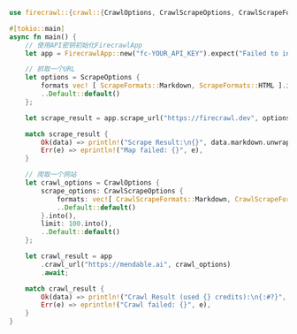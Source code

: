 ```rust Rust
use firecrawl::{crawl::{CrawlOptions, CrawlScrapeOptions, CrawlScrapeFormats}, FirecrawlApp, scrape::{ScrapeOptions, ScrapeFormats}};

#[tokio::main]
async fn main() {
    // 使用API密钥初始化FirecrawlApp
    let app = FirecrawlApp::new("fc-YOUR_API_KEY").expect("Failed to initialize FirecrawlApp");

    // 抓取一个URL
    let options = ScrapeOptions {
        formats vec! [ ScrapeFormats::Markdown, ScrapeFormats::HTML ].into(),
        ..Default::default()
    };

    let scrape_result = app.scrape_url("https://firecrawl.dev", options).await;

    match scrape_result {
        Ok(data) => println!("Scrape Result:\n{}", data.markdown.unwrap()),
        Err(e) => eprintln!("Map failed: {}", e),
    }

    // 爬取一个网站
    let crawl_options = CrawlOptions {
        scrape_options: CrawlScrapeOptions {
            formats: vec![ CrawlScrapeFormats::Markdown, CrawlScrapeFormats::HTML ].into(),
            ..Default::default()
        }.into(),
        limit: 100.into(),
        ..Default::default()
    };

    let crawl_result = app
        .crawl_url("https://mendable.ai", crawl_options)
        .await;

    match crawl_result {
        Ok(data) => println!("Crawl Result (used {} credits):\n{:#?}", data.credits_used, data.data),
        Err(e) => eprintln!("Crawl failed: {}", e),
    }
}
```